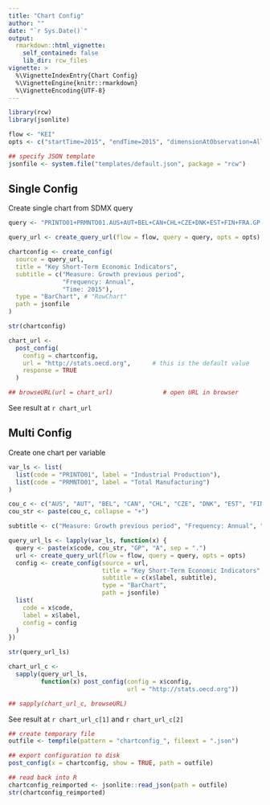 ```yaml
---
title: "Chart Config"
author: ""
date: "`r Sys.Date()`"
output:
  rmarkdown::html_vignette:
    self_contained: false
    lib_dir: rcw_files
vignette: >
  %\VignetteIndexEntry{Chart Config}
  %\VignetteEngine{knitr::rmarkdown}
  %\VignetteEncoding{UTF-8}
---
```


```r
library(rcw)
library(jsonlite)

flow <- "KEI"
opts <- c("startTime=2015", "endTime=2015", "dimensionAtObservation=AllDimensions")

## specify JSON template
jsonfile <- system.file("templates/default.json", package = "rcw")

```


## Single Config

Create single chart from SDMX query

```r

query <- "PRINTO01+PRMNTO01.AUS+AUT+BEL+CAN+CHL+CZE+DNK+EST+FIN+FRA.GP.A"

query_url <- create_query_url(flow = flow, query = query, opts = opts)

chartconfig <- create_config(
  source = query_url,
  title = "Key Short-Term Economic Indicators",
  subtitle = c("Measure: Growth previous period",
               "Frequency: Annual",
               "Time: 2015"),
  type = "BarChart", # "RowChart"
  path = jsonfile
)

str(chartconfig)

```


```r

chart_url <-
  post_config(
    config = chartconfig,
    url = "http://stats.oecd.org",      # this is the default value
    response = TRUE
  )

## browseURL(url = chart_url)              # open URL in browser

```

See result at `r chart_url`


## Multi Config

Create one chart per variable

```r

var_ls <- list(
  list(code = "PRINTO01", label = "Industrial Production"),
  list(code = "PRMNTO01", label = "Total Manufacturing")
)

cou_c <- c("AUS", "AUT", "BEL", "CAN", "CHL", "CZE", "DNK", "EST", "FIN", "FRA")
cou_str <- paste(cou_c, collapse = "+")

subtitle <- c("Measure: Growth previous period", "Frequency: Annual", "Time: 2015")

query_url_ls <- lapply(var_ls, function(x) {
  query <- paste(x$code, cou_str, "GP", "A", sep = ".")
  url <- create_query_url(flow = flow, query = query, opts = opts)
  config <- create_config(source = url,
                          title = "Key Short-Term Economic Indicators",
                          subtitle = c(x$label, subtitle),
                          type = "BarChart",
                          path = jsonfile)
  list(
    code = x$code,
    label = x$label,
    config = config
  )
})

str(query_url_ls)

```


```r

chart_url_c <-
  sapply(query_url_ls,
         function(x) post_config(config = x$config,
                                 url = "http://stats.oecd.org"))

## sapply(chart_url_c, browseURL)

```

See result at `r chart_url_c[1]` and `r chart_url_c[2]`


<!-- ## Create debug information -->

```r

## create temporary file
outfile <- tempfile(pattern = "chartconfig_", fileext = ".json")

## export configuration to disk
post_config(x = chartconfig, show = TRUE, path = outfile)

## read back into R
chartconfig_reimported <- jsonlite::read_json(path = outfile)
str(chartconfig_reimported)

```

